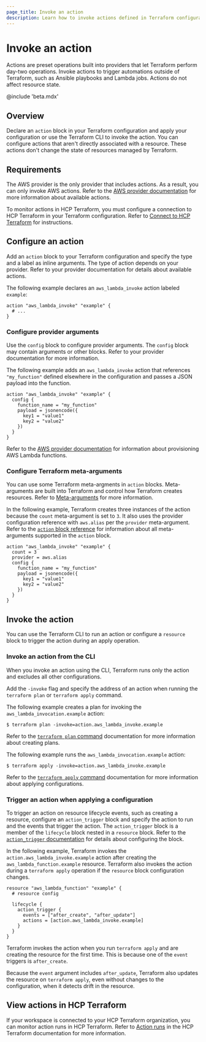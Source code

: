 ```yaml
---
page_title: Invoke an action
description: Learn how to invoke actions defined in Terraform configuration language to perform day-2 operations, such as triggering Ansible playbooks and Lambda functions.
---
```


# Invoke an action

Actions are preset operations built into providers that let Terraform perform day-two operations. Invoke actions to trigger automations outside of Terraform, such as Ansible playbooks and Lambda jobs. Actions do not affect resource state. 

@include 'beta.mdx'

## Overview

Declare an `action` block in your Terraform configuration and apply your configuration or use the Terraform CLI to invoke the action. You can configure actions that aren't directly associated with a resource. These actions don't change the state of resources managed by Terraform.

## Requirements

The AWS provider is the only provider that includes actions. As a result, you can only invoke AWS actions. Refer to the [AWS provider documentation](https://registry.terraform.io/providers/hashicorp/aws/latest) for more information about available actions.

To monitor actions in HCP Terraform, you must configure a connection to HCP Terraform in your Terraform configuration. Refer to [Connect to HCP Terraform](/terraform/cli/cloud/settings) for instructions.
 

## Configure an action

Add an `action` block to your Terraform configuration and specify the type and a label as inline arguments. The type of action depends on your provider. Refer to your provider documentation for details about available actions.

The following example declares an `aws_lambda_invoke` action labeled `example`:

```hcl
action "aws_lambda_invoke" "example" {
  # ...
}
```

### Configure provider arguments

Use the `config` block to configure provider arguments. The `config` block may contain arguments or other blocks. Refer to your provider documentation for more information. 

The following example adds an `aws_lambda_invoke` action that references `"my_function"` defined elsewhere in the configuration and passes a JSON payload into the function. 

```hcl
action "aws_lambda_invoke" "example" {
  config {
    function_name = "my_function"
    payload = jsonencode({
      key1 = "value1"
      key2 = "value2"
    })
  }
}
```

Refer to the [AWS provider documentation](https://registry.terraform.io/providers/hashicorp/aws/6.14.1/docs/resources/lambda_function#basic-function-with-nodejs) for information about provisioning AWS Lambda functions.

### Configure Terraform meta-arguments

You can use some Terraform meta-argments in `action` blocks. Meta-arguments are built into Terraform and control how Terraform creates resources. Refer to [Meta-arguments](/terraform/language/meta-arguments) for more information.

In the following example, Terraform creates three instances of the action because the `count` meta-argument is set to `3`. It also uses the provider configuration reference with `aws.alias` per the `provider` meta-argument. Refer to the [`action` block reference](/terraform/language/block/action) for information about all meta-arguments supported in the `action` block. 


```hcl
action "aws_lambda_invoke" "example" {
  count = 3 
  provider = aws.alias
  config {
    function_name = "my_function"
    payload = jsonencode({
      key1 = "value1"
      key2 = "value2"
    })
  }
}
```

## Invoke the action

You can use the Terraform CLI to run an action or configure a `resource` block to trigger the action during an apply operation.

### Invoke an action from the CLI

When you invoke an action using the CLI, Terraform runs only the action and excludes all other configurations. 

Add the `-invoke` flag and specify the address of an action when running the `terraform plan` or `terraform apply` command. 

The following example creates a plan for invoking the `aws_lambda_invocation.example` action:

```shell-session
$ terraform plan -invoke=action.aws_lambda_invoke.example
```

Refer to the [`terraform plan` command](/terraform/cli/commands/plan) documentation for more information about creating plans.

The following example runs the `aws_lambda_invocation.example` action:

```shell-session
$ terraform apply -invoke=action.aws_lambda_invoke.example
```

Refer to the [`terraform apply` command](/terraform/cli/commands/apply) documentation for more information about applying configurations.

### Trigger an action when applying a configuration

To trigger an action on resource lifecycle events, such as creating a resource, configure an `action_trigger` block and specify the action to run and the events that trigger the action. The `action_trigger` block is a member of the `lifecycle` block nested in a `resource` block. Refer to the [`action_trigger` documentation](/terraform/language/block/resource#action_trigger) for details about configuring the block.

In the following example, Terraform invokes the `action.aws_lambda_invoke.example` action after creating the `aws_lambda_function.example` resource. Terraform also invokes the action during a `terraform apply` operation if the `resource` block configuration changes.

```hcl
resource "aws_lambda_function" "example" {
  # resource config 

  lifecycle {
    action_trigger {
      events = ["after_create", "after_update"]
      actions = [action.aws_lambda_invoke.example]
    }
  }
}
```

Terraform invokes the action when you run `terraform apply` and are creating the resource for the first time. This is because one of the `event` triggers is `after_create`. 

Because the  `event` argument includes `after_update`, Terraform also updates the resource on `terraform apply`, even without changes to the configuration, when it detects drift in the resource. 

## View actions in HCP Terraform

If your workspace is connected to your HCP Terraform organization, you can monitor action runs in HCP Terraform. Refer to [Action runs](/terraform/cloud-docs/run/manage#action-runs) in the HCP Terraform documentation for more information.
